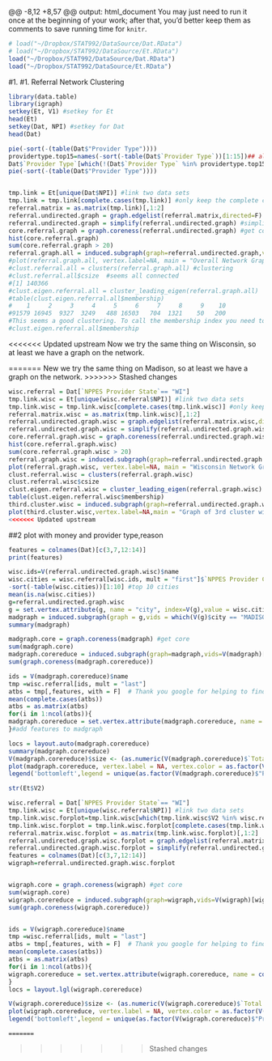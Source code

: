 @@ -8,12 +8,57 @@ output: html_document
You may just need to run it once at the beginning of your work; after that, you'd better keep them as comments to save running time for `knitr`.

```r
# load("~/Dropbox/STAT992/DataSource/Dat.RData")
# load("~/Dropbox/STAT992/DataSource/Et.RData")
load("~/Dropbox/STAT992/DataSource/Dat.RData")
load("~/Dropbox/STAT992/DataSource/Et.RData")
```

#1. 
#1. Referral Network Clustering

```r
library(data.table)
library(igraph)
setkey(Et, V1) #setkey for Et
head(Et)
setkey(Dat, NPI) #setkey for Dat
head(Dat)

pie(-sort(-(table(Dat$"Provider Type"))))
providertype.top15=names(-sort(-table(Dat$`Provider Type`))[1:15])## almost 75% of Dat, the rest 25% is defined as others
Dat$`Provider Type`[which(!(Dat$`Provider Type` %in% providertype.top15))]="Others"
pie(-sort(-(table(Dat$"Provider Type"))))


tmp.link = Et[unique(Dat$NPI)] #link two data sets
tmp.link = tmp.link[complete.cases(tmp.link)] #only keep the complete cases
referral.matrix = as.matrix(tmp.link)[,1:2]
referral.undirected.graph = graph.edgelist(referral.matrix,directed=F)
referral.undirected.graph = simplify(referral.undirected.graph) #simplify the graph
core.referral.graph = graph.coreness(referral.undirected.graph) #get core
hist(core.referral.graph)
sum(core.referral.graph > 20)
referral.graph.all = induced.subgraph(graph=referral.undirected.graph,vids=V(referral.undirected.graph)[core.referral.graph>20])
#plot(referral.graph.all, vertex.label=NA, main = "Overall Network Graph") #Loooooong time to draw. Maybe we only focus on Wisconsin. In the following, to save your time, I "#" all the command lines and add the output.
#clust.referral.all = clusters(referral.graph.all) #clustering
#clust.referral.all$csize  #seems all connected
#[1] 140366
#clust.eigen.referral.all = cluster_leading_eigen(referral.graph.all)
#table(clust.eigen.referral.all$membership)
#    1     2     3     4     5     6     7     8     9    10 
#91579 16945  9327  3249   488 16503   704  1321    50   200 
#This seems a good clustering. To call the membership index you need to use the following command
#clust.eigen.referral.all$membership
```

<<<<<<< Updated upstream
Now we try the same thing on Wisconsin, so at least we have a graph on the network.

=======
New we try the same thing on Madison, so at least we have a graph on the network.
>>>>>>> Stashed changes
```r
wisc.referral = Dat[`NPPES Provider State`== "WI"]
tmp.link.wisc = Et[unique(wisc.referral$NPI)] #link two data sets
tmp.link.wisc = tmp.link.wisc[complete.cases(tmp.link.wisc)] #only keep the complete cases
referral.matrix.wisc = as.matrix(tmp.link.wisc)[,1:2]
referral.undirected.graph.wisc = graph.edgelist(referral.matrix.wisc,directed=F)
referral.undirected.graph.wisc = simplify(referral.undirected.graph.wisc) #simplify the graph
core.referral.graph.wisc = graph.coreness(referral.undirected.graph.wisc) #get core
hist(core.referral.graph.wisc)
sum(core.referral.graph.wisc > 20)
referral.graph.wisc = induced.subgraph(graph=referral.undirected.graph.wisc,vids=V(referral.undirected.graph.wisc)[core.referral.graph.wisc>20])
plot(referral.graph.wisc, vertex.label=NA, main = "Wisconsin Network Graph")
clust.referral.wisc = clusters(referral.graph.wisc) 
clust.referral.wisc$csize
clust.eigen.referral.wisc = cluster_leading_eigen(referral.graph.wisc)
table(clust.eigen.referral.wisc$membership)
third.cluster.wisc = induced.subgraph(graph=referral.undirected.graph.wisc,vids=(clust.eigen.referral.wisc$membership==3))
plot(third.cluster.wisc,vertex.label=NA,main = "Graph of 3rd cluster within WI")
<<<<<<< Updated upstream
```


##2 plot with money and provider type,reason
```r
features = colnames(Dat)[c(3,7,12:14)]
print(features)

wisc.ids=V(referral.undirected.graph.wisc)$name
wisc.cities = wisc.referral[wisc.ids, mult = "first"]$`NPPES Provider City`
-sort(-table(wisc.cities))[1:10] #top 10 cities
mean(is.na(wisc.cities))
g=referral.undirected.graph.wisc
g = set.vertex.attribute(g, name = "city", index=V(g),value = wisc.cities)
madgraph = induced.subgraph(graph = g,vids = which(V(g)$city == "MADISON")) #subgraph for Madison
summary(madgraph)

madgraph.core = graph.coreness(madgraph) #get core
sum(madgraph.core)
madgraph.corereduce = induced.subgraph(graph=madgraph,vids=V(madgraph)[madgraph.core>10])#select core>10
sum(graph.coreness(madgraph.corereduce))

ids = V(madgraph.corereduce)$name
tmp =wisc.referral[ids, mult = "last"]
atbs = tmp[,features, with = F]  # Thank you google for helping to find "with"
mean(complete.cases(atbs))
atbs = as.matrix(atbs)
for(i in 1:ncol(atbs)){
madgraph.corereduce = set.vertex.attribute(madgraph.corereduce, name = colnames(atbs)[i], index=V(madgraph.corereduce),value =  atbs[,i])
}#add features to madgraph

locs = layout.auto(madgraph.corereduce)
summary(madgraph.corereduce)
V(madgraph.corereduce)$size <- (as.numeric(V(madgraph.corereduce)$`Total Medicare Payment Amount`))^(1/6)#set vertex size proportional to Total Medicare Payment Amount
plot(madgraph.corereduce, vertex.label = NA, vertex.color = as.factor(V(madgraph.corereduce)$"Provider Type"), layout = locs,main="Madison(Core>10)")#color the vertex according to Provider Type
legend('bottomleft',legend = unique(as.factor(V(madgraph.corereduce)$"Provider Type")),col=1:16,pch=16,cex = 0.4)
```


```r
str(Et$V2)

wisc.referral = Dat[`NPPES Provider State`== "WI"]
tmp.link.wisc = Et[unique(wisc.referral$NPI)] #link two data sets
tmp.link.wisc.forplot=tmp.link.wisc[which(tmp.link.wisc$V2 %in% wisc.referral$NPI)]
tmp.link.wisc.forplot = tmp.link.wisc.forplot[complete.cases(tmp.link.wisc.forplot)] #only keep the complete cases
referral.matrix.wisc.forplot = as.matrix(tmp.link.wisc.forplot)[,1:2]
referral.undirected.graph.wisc.forplot = graph.edgelist(referral.matrix.wisc.forplot,directed=F)
referral.undirected.graph.wisc.forplot = simplify(referral.undirected.graph.wisc.forplot) 
features = colnames(Dat)[c(3,7,12:14)]
wigraph=referral.undirected.graph.wisc.forplot


wigraph.core = graph.coreness(wigraph) #get core
sum(wigraph.core)
wigraph.corereduce = induced.subgraph(graph=wigraph,vids=V(wigraph)[wigraph.core>15])
sum(graph.coreness(wigraph.corereduce))


ids = V(wigraph.corereduce)$name
tmp =wisc.referral[ids, mult = "last"]
atbs = tmp[,features, with = F]  # Thank you google for helping to find "with" 1043240922
mean(complete.cases(atbs))
atbs = as.matrix(atbs)
for(i in 1:ncol(atbs)){
wigraph.corereduce = set.vertex.attribute(wigraph.corereduce, name = colnames(atbs)[i], index=V(wigraph.corereduce),value =  atbs[,i])
}
locs = layout.lgl(wigraph.corereduce)

V(wigraph.corereduce)$size <- (as.numeric(V(wigraph.corereduce)$`Total Medicare Payment Amount`))^(1/6)
plot(wigraph.corereduce, vertex.label = NA, vertex.color = as.factor(V(wigraph.corereduce)$"Provider Type"), layout = locs,main="Wisconsin(Core>15)")
legend('bottomleft',legend = unique(as.factor(V(wigraph.corereduce)$"Provider Type")),col=1:16,pch=16,cex = 0.4)
```







```
=======

``` 
>>>>>>> Stashed changes
